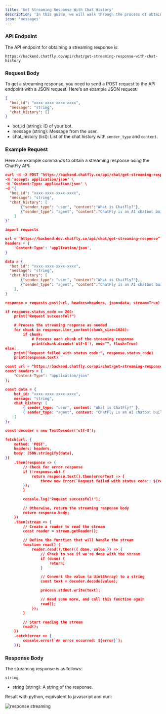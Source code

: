 ```yaml
---
title: 'Get Streaming Response With Chat History'
description: 'In this guide, we will walk through the process of obtaining a streaming response from the ChatFly API.'
icon: 'messages'
---
```


### API Endpoint

The API endpoint for obtaining a streaming response is:
```
https://backend.chatfly.co/api/chat/get-streaming-response-with-chat-history
```


### Request Body

To get a streaming response, you need to send a POST request to the API endpoint with a JSON request. Here's an example JSON request:

```json
{
  "bot_id": "xxxx-xxxx-xxxx-xxxx",
  "message": "string",
  "chat_history": []
}
```
- bot_id (string): ID of your bot.
- message (string): Message from the user.
- chat_history (list): List of the chat history with `sender_type` and `content`.

### Example Request

Here are example commands to obtain a streaming response using the ChatFly API:

<CodeGroup>

```json curl
curl -N -X POST "https://backend.chatfly.co/api/chat/get-streaming-response" \
-H 'accept: application/json' \
-H 'Content-Type: application/json' \
-d '{
  "bot_id": "xxxx-xxxx-xxxx-xxxx",
  "message": "string",
  "chat_history": [
       {"sender_type": "user", "content":"What is ChatFly?"},
       {"sender_type": "agent", "content":"ChatFly is an AI chatbot builder"}
    ]
}'
```

```json python
import requests

url = "https://backend.dev.chatfly.co/api/chat/get-streaming-response"
headers = {
    'Content-Type': 'application/json',
}

data = {
  "bot_id": "xxxx-xxxx-xxxx-xxxx",
  "message": "string",
  "chat_history": [
       {"sender_type": "user", "content":"What is ChatFly?"},
       {"sender_type": "agent", "content":"ChatFly is an AI chatbot builder"},
    ],
}

response = requests.post(url, headers=headers, json=data, stream=True)

if response.status_code == 200:
    print("Request successful!")

    # Process the streaming response as needed
    for chunk in response.iter_content(chunk_size=1024):
        if chunk:
            # Process each chunk of the streaming response
            print(chunk.decode('utf-8'), end="", flush=True)
else:
    print("Request failed with status code:", response.status_code)
    print(response.text)

```

```json fetch/javascript
const url = "https://backend.chatfly.co/api/chat/get-streaming-response";
const headers = {
    "Content-Type": "application/json"
};

const data = {
    bot_id: "xxxx-xxxx-xxxx-xxxx",
    message: "string",
    chat_history: [
        { sender_type: "user", content: "What is ChatFly?" },
        { sender_type: "agent", content: "ChatFly is an AI chatbot builder" }
    ]
};

const decoder = new TextDecoder('utf-8');

fetch(url, {
    method: 'POST',
    headers: headers,
    body: JSON.stringify(data),
})
    .then(response => {
        // Check for error response
        if (!response.ok) {
            return response.text().then(errorText => {
                throw new Error(`Request failed with status code:: ${response.status} - ${errorText}`);
        });
        }

        console.log("Request successful!");

        // Otherwise, return the streaming response body
        return response.body;
    })
    .then(stream => {
        // Create a reader to read the stream
        const reader = stream.getReader();

        // Define the function that will handle the stream
        function read() {
            reader.read().then(({ done, value }) => {
                // Check to see if we're done with the stream
                if (done) {
                    return;
                }

                // Convert the value (a Uint8Array) to a string
                const text = decoder.decode(value);

                process.stdout.write(text);

                // Read some more, and call this function again
                read();
            });
        }

        // Start reading the stream
        read();
    })
    .catch(error => {
        console.error(`An error occurred: ${error}`);
    });
```

</CodeGroup>


### Response Body

The streaming response is as follows:


```
string
```

- string (string): A string of the response.

Result with python, equivalent to javascript and curl:


<img src="/images/streaming-response.gif" alt="response streaming" />
